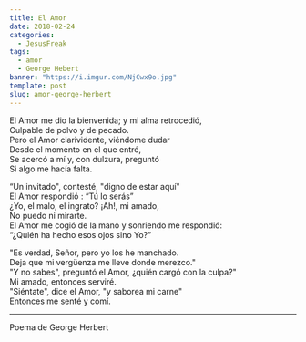 ```yaml
---
title: El Amor
date: 2018-02-24
categories:
  - JesusFreak
tags:
  - amor
  - George Hebert
banner: "https://i.imgur.com/NjCwx9o.jpg"
template: post
slug: amor-george-herbert
---
```


El Amor me dio la bienvenida; y mi alma retrocedió,<br/>
Culpable de polvo y de pecado.<br/>
Pero el Amor clarividente, viéndome dudar<br/>
Desde el momento en el que entré,<br/>
Se acercó a mí y, con dulzura, preguntó<br/>
Si algo me hacía falta.

“Un invitado", contesté, "digno de estar aquí"<br/>
El Amor respondió : “Tú lo serás”<br/>
¿Yo, el malo, el ingrato? ¡Ah!, mi amado,<br/>
No puedo ni mirarte.<br/>
El Amor me cogió de la mano y sonriendo me respondió:<br/>
“¿Quién ha hecho esos ojos sino Yo?”

"Es verdad, Señor, pero yo los he manchado.<br/>
Deja que mi vergüenza me lleve donde merezco."<br/>
"Y no sabes", preguntó el Amor, ¿quién cargó con la culpa?"<br/>
Mi amado, entonces serviré.<br/>
"Siéntate", dice el Amor, "y saborea mi carne"<br/>
Entonces me senté y comí.

---

Poema de George Herbert
